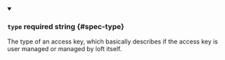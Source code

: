 
<details className="config-field" data-expandable="false" open>
<summary>

### `type` <span className="config-field-required" data-required="false">required</span> <span className="config-field-type">string</span> <span className="config-field-default"></span> <span className="config-field-enum"></span> {#spec-type}

The type of an access key, which basically describes if the access
key is user managed or managed by loft itself.

</summary>



</details>
